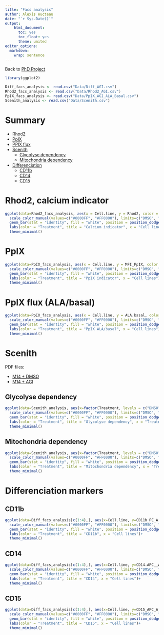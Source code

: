 ```yaml
---
title: "Facs analysis"
author: Alexis Hucteau
date: "`r Sys.Date()`"
output:
    html_document:
      toc: yes
      toc_float: yes
      theme: united
editor_options:
  markdown:
    wrap: sentence
---
```


Back to [PhD Project](https://alexishucteau.github.io/PhD_project/)

```r
library(ggplot2)

Diff_facs_analysis <- read.csv("Data/Diff_AGI.csv")
Rhod2_facs_analysis <- read.csv("Data/Rhod2_AGI.csv")
PpIX_facs_analysis <- read.csv("Data/PpIX_AGI_ALA_Basal.csv")
Scenith_analysis <- read.csv("Data/Scenith.csv")
```

# Summary

* [Rhod2](#rhod2)
* [PpIX](#ppix)
* [PPIX flux](#ppix-flux)
* [Scenith](#scenith)
  * [Glycolyse dependency](#glycolyse)
  * [Mitochondria dependency](#mito)
* [Differenciation](#diff)
  * [CD11b](#cd11b)
  * [CD14](#cd14)
  * [CD15](#cd15)

# Rhod2, calcium indicator {#rhod2}

```r
ggplot(data=Rhod2_facs_analysis, aes(x = Cell.line, y = Rhod2, color = factor(Treatment, levels = c("DMSO", "AGI")))) +
  scale_color_manual(values=c("#0000FF", "#FF0000"), limits=c("DMSO", "AGI")) +
  geom_bar(stat = "identity", fill = "white", position = position_dodge()) + 
  labs(color = "Treatment", title = "Calcium indicator", x = "Cell lines")+
  theme_minimal()
```

# PpIX {#ppix}

```r
ggplot(data=PpIX_facs_analysis, aes(x = Cell.line, y = MFI_PpIX, color = factor(Treatment, levels = c("DMSO", "AGI")))) + 
  scale_color_manual(values=c("#0000FF", "#FF0000"), limits=c("DMSO", "AGI")) +
  geom_bar(stat = "identity", fill = "white", position = position_dodge()) + 
  labs(color = "Treatment", title = "PpIX indicator", x = "Cell lines")+
  theme_minimal()
```

# PpIX flux (ALA/basal) {#ppix-flux}

```r
ggplot(data=PpIX_facs_analysis, aes(x = Cell.line, y = ALA.basal, color = factor(Treatment, levels = c("DMSO", "AGI")))) + 
  scale_color_manual(values=c("#0000FF", "#FF0000"), limits=c("DMSO", "AGI")) +
  geom_bar(stat = "identity", fill = "white", position = position_dodge()) + 
  labs(color = "Treatment", title = "PpIX ALA/basal", x = "Cell lines")+
  theme_minimal()
```

# Scenith {#scenith}

PDF files:

* [M14 + DMSO](https://alexishucteau.github.io/PhD_project/Analysis/Wetlab/Data/Scenith_M14R132_DMSO.pdf)
* [M14 + AGI](https://alexishucteau.github.io/PhD_project/Analysis/Wetlab/Data/Scenith_M14R132_AGI.pdf)

## Glycolyse dependency {#glycolyse}

```r
ggplot(data=Scenith_analysis, aes(x=factor(Treatment, levels = c("DMSO", "AGI")), y=Gly_dependency, color=factor(Treatment, levels = c("DMSO", "AGI"))))+
  scale_color_manual(values=c("#0000FF", "#FF0000"), limits=c("DMSO", "AGI")) +
  geom_bar(stat = "identity", fill = "white", position = position_dodge()) + 
  labs(color = "Treatment", title = "Glycolyse dependency", x = "Treatment")+
  theme_minimal()
```

## Mitochondria dependency {#mito}

```r
ggplot(data=Scenith_analysis, aes(x=factor(Treatment, levels = c("DMSO", "AGI")), y=Mito_dependency, color=factor(Treatment, levels = c("DMSO", "AGI"))))+
  scale_color_manual(values=c("#0000FF", "#FF0000"), limits=c("DMSO", "AGI")) +
  geom_bar(stat = "identity", fill = "white", position = position_dodge()) + 
  labs(color = "Treatment", title = "Mitochondria dependency", x = "Treatment")+
  theme_minimal()
```

# Differenciation markers {#diff}

## CD11b {#cd11b}

```r
ggplot(data=Diff_facs_analysis[c(1:4),], aes(x=Cell.line, y=CD11b_PE_A, color=factor(Treatment, levels = c("DMSO", "AGI"))))+
  scale_color_manual(values=c("#0000FF", "#FF0000"), limits=c("DMSO", "AGI")) +
  geom_bar(stat = "identity", fill = "white", position = position_dodge()) + 
  labs(color = "Treatment", title = "CD11b", x = "Cell lines")+
  theme_minimal()
```

## CD14 {#cd14}

```r
ggplot(data=Diff_facs_analysis[c(1:4),], aes(x=Cell.line, y=CD14.APC__A700_A, color=factor(Treatment, levels = c("DMSO", "AGI"))))+
  scale_color_manual(values=c("#0000FF", "#FF0000"), limits=c("DMSO", "AGI")) +
  geom_bar(stat = "identity", fill = "white", position = position_dodge()) + 
  labs(color = "Treatment", title = "CD14", x = "Cell lines")+
  theme_minimal()
```

## CD15 {#cd15}

```r
ggplot(data=Diff_facs_analysis[c(1:4),], aes(x=Cell.line, y=CD15_APC_A, color=factor(Treatment, levels = c("DMSO", "AGI"))))+
  scale_color_manual(values=c("#0000FF", "#FF0000"), limits=c("DMSO", "AGI")) +
  geom_bar(stat = "identity", fill = "white", position = position_dodge()) + 
  labs(color = "Treatment", title = "CD15", x = "Cell lines")+
  theme_minimal()
```

